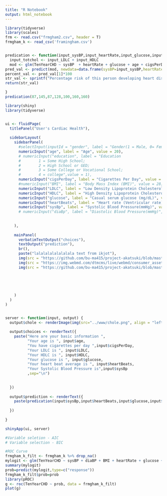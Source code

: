 ```yaml
---
title: "R Notebook"
output: html_notebook
---
```


```r
library(tidyverse)
library(scales) 
frm <- read.csv("frmgham2.csv", header = T)
frmgham_k <- read_csv('framingham.csv')


predication <- function(input_sysBP,input_heartRate,input_glucose,input_age,input_cigsPerDay,input_LDLC,input_HDLC) {
  input_totchol <- input_LDLC + input_HDLC
  mod <- glm(TenYearCHD ~ sysBP  + heartRate + glucose + age + cigsPerDay + totChol,data=frmgham_k,family=binomial)
pred_val <- predict(mod, newdata=data.frame(sysBP=input_sysBP,heartRate=input_heartRate,glucose=input_glucose,age=input_age,cigsPerDay=input_cigsPerDay,totChol = input_totchol), type="response")
percent_val <- pred_val[1]*100
str_val <- sprintf("Percentage risk of this person developing heart disease within next decade : %f",percent_val)
return(str_val)

}
predication(87,145,87,128,100,160,160)

```


```r
library(shiny)
library(tidyverse)


ui <- fluidPage(
  titlePanel("User's Cardiac Health"),
  
  sidebarLayout(
    sidebarPanel(
      #selectInput(inputId = "gender", label = "Gender(1 = Male, 0= Female)", choices =c(0,1)),
      numericInput("age", label = "Age", value = 20),
      # numericInput("education", label = "Education
      #        1 = Some High School;
      #        2 = High School or GED; 
      #        3 = Some College or Vocational School; 
      #        4 = college",value = 1),
      numericInput("cigsPerDay", label = "Cigarettes Per Day", value = 0),
      #numericInput("BMI", label = "Body Mass Index (BMI)", value = 28),
      numericInput("LDLC", label = "Low Density Lipoprotein Cholesterol (mg/dL)", value = 100),
      numericInput("HDLC", label = "High Density Lipoprotein Cholesterol (mg/dL)", value = 120),
      numericInput("glucose", label = "Casual serum glucose (mg/dL)", value = 75),
      numericInput("heartBeats", label = "Heart rate (Ventricular rate) in beats/min", value = 80),
      numericInput("sysBp", label = "Systolic Blood Pressure(mmHg)", value = 100)
      # numericInput("diaBp", label = "Diastolic Blood Pressure(mmHg)", value = 0)
      
      
    ),
    
    mainPanel(
      verbatimTextOutput("choices"),
      textOutput("prediction"),
      br(),
      paste("lalalalalalalalala text from ikjot"),
      img(src = "https://github.com/bu-ma415/project-akatsuki/blob/master/img/chole.png",align = "left",height = 300, width = 500),
      img(src = "https://img.webmd.com/dtmcms/live/webmd/consumer_assets/site_images/article_thumbnails/other/blood_pressure_charts/basic_blood_pressure_chart.png",align = "left",height = 300, width = 500),
      img(src = "https://github.com/bu-ma415/project-akatsuki/blob/master/img/glucose.png",align = "left",height = 300, width = 500)
      
      
      
      
      
    )
  )
)


server <- function(input, output) {
  output$chole <- renderImage(img(src="../www/chole.png", align = "left"))
  
  output$choices <- renderText({
    paste("Here are your basic information ",
          "Your age is ", input$age,
          "You have cigarettes per day ",input$cigsPerDay,
          "Your LDLC is ", input$LDLC,
          "Your HDLC is ", input$HDLC,
          "Your glucose is ", input$glucose,
          "Your heart beat average is ", input$heartBeats,
          "Your Systolic Blood Pressure is",input$sysBp
          ,sep="\n")
          
    
  })
  
  output$prediction <- renderText({
    paste(predication(input$sysBp,input$heartBeats,input$glucose,input$age,input$cigsPerDay,input$LDLC,input$HDLC))
    
  })
  
}

shinyApp(ui, server)


```



```r
#Variable seletion - AIC
# Variable selection - BIC

#ROC Curve
frmgham_k_filt <- frmgham_k %>% drop_na()
mylogit <- glm(TenYearCHD ~ sysBP + diaBP + BMI + heartRate + glucose + age + cigsPerDay + education + totChol,data=frmgham_k_filt,family=binomial)
summary(mylogit)
prob=predict(mylogit,type=c("response"))
frmgham_k_filt$prob=prob
library(pROC)
g <- roc(TenYearCHD ~ prob, data = frmgham_k_filt)
plot(g)

```

